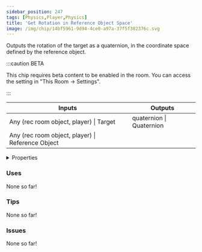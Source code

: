 ```yaml
---
sidebar_position: 247
tags: [Physics,Player,Physics]
title: 'Get Rotation in Reference Object Space'
image: /img/chip/14bf5961-9d94-4ce0-a97a-37f5f382376c.svg
---
```


Outputs the rotation of the target as a quaternion, in the coordinate space defined by the reference object.

:::caution BETA

This chip requires beta content to be enabled in the room. You can access the setting in "This Room -> Settings".

:::

<IChip uuid="14bf5961-9d94-4ce0-a97a-37f5f382376c"/>

<table><thead><tr><th>Inputs</th><th>Outputs</th></tr></thead><tbody><tr><td>Any (rec room object, player) | Target</td><td>quaternion | Quaternion</td></tr><tr><td>Any (rec room object, player) | Reference Object</td><td /></tr></tbody></table>

<details>
  <summary>Properties</summary>
  <div>
    <div>
    <table>
      <tbody>
        <tr>
          <td>Is beta required?</td>
          <td>Yes</td>
        </tr>
        <tr>
          <td>Is chip a trolling risk?</td>
          <td>No</td>
        </tr>
        <tr>
          <td>Is chip a role assignment risk?</td>
          <td>No</td>
        </tr>
        <tr>
          <td>Chip UUID</td>
          <td>14bf5961-9d94-4ce0-a97a-37f5f382376c</td>
        </tr>
        <tr>
          <td>Room availability</td>
          <td>Available everywhere</td>
        </tr>
      </tbody>
    </table>
    </div>
  </div>
</details>

### Uses

None so far!

### Tips

None so far!

### Issues

None so far!